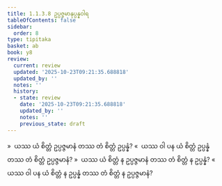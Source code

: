 ```yaml
---
title: 1.1.3.8 ဥပ္ပဇ္ဇမာနုပ္ပန္နဝါရ
tableOfContents: false
sidebar:
  order: 8
type: tipitaka
basket: ab
book: y8
review:
  current: review
  updated: '2025-10-23T09:21:35.688818'
  updated_by: ''
  notes: ''
  history:
  - state: review
    date: '2025-10-23T09:21:35.688818'
    updated_by: ''
    notes: ''
    previous_state: draft
---
```



<ReviewStatus review={frontmatter.review} showDetails={true} />

<HypothesisAnnotation frontmatter={frontmatter} />

<DynamicBreadcrumb />

<Division number="54" book="y8" e="ch" v="34" p="298">

<Paragraph number="222" book="y8">
»  ယဿ ယံ စိတ္တံ ဥပ္ပဇ္ဇမာနံ တဿ တံ စိတ္တံ ဥပ္ပန္နံ?
</Paragraph>

<Paragraph number="223" book="y8">
«  ယဿ ဝါ ပန ယံ စိတ္တံ ဥပ္ပန္နံ တဿ တံ စိတ္တံ ဥပ္ပဇ္ဇမာနံ?
</Paragraph>

<Paragraph number="224" book="y8">
»  ယဿ ယံ စိတ္တံ န ဥပ္ပဇ္ဇမာနံ တဿ တံ စိတ္တံ န ဥပ္ပန္နံ?
</Paragraph>

<Paragraph number="225" book="y8">
«  ယဿ ဝါ ပန ယံ စိတ္တံ န ဥပ္ပန္နံ တဿ တံ စိတ္တံ န ဥပ္ပဇ္ဇမာနံ?
</Paragraph>
</Division>